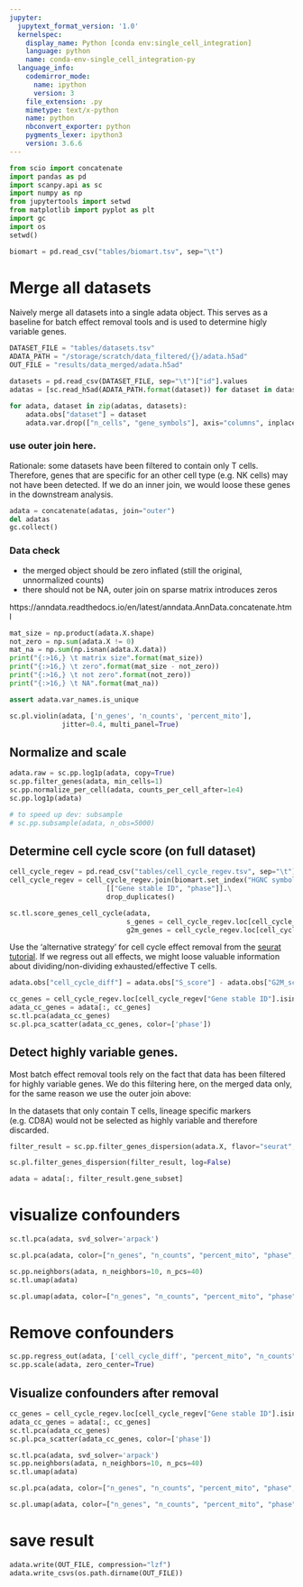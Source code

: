 ```yaml
---
jupyter:
  jupytext_format_version: '1.0'
  kernelspec:
    display_name: Python [conda env:single_cell_integration]
    language: python
    name: conda-env-single_cell_integration-py
  language_info:
    codemirror_mode:
      name: ipython
      version: 3
    file_extension: .py
    mimetype: text/x-python
    name: python
    nbconvert_exporter: python
    pygments_lexer: ipython3
    version: 3.6.6
---
```


```python
from scio import concatenate
import pandas as pd
import scanpy.api as sc
import numpy as np
from jupytertools import setwd
from matplotlib import pyplot as plt
import gc
import os
setwd()
```

```python
biomart = pd.read_csv("tables/biomart.tsv", sep="\t")
```

# Merge all datasets
Naively merge all datasets into a single adata object. 
This serves as a baseline for batch effect removal tools and is used to determine higly variable genes. 



```python
DATASET_FILE = "tables/datasets.tsv"
ADATA_PATH = "/storage/scratch/data_filtered/{}/adata.h5ad"
OUT_FILE = "results/data_merged/adata.h5ad"
```

```python
datasets = pd.read_csv(DATASET_FILE, sep="\t")["id"].values
adatas = [sc.read_h5ad(ADATA_PATH.format(dataset)) for dataset in datasets]
```

```python
for adata, dataset in zip(adatas, datasets):
    adata.obs["dataset"] = dataset
    adata.var.drop(["n_cells", "gene_symbols"], axis="columns", inplace=True, errors="ignore")
```

### use outer join here.

Rationale: some datasets have been filtered to contain only T cells. Therefore, genes that are specific for an other cell type (e.g. NK cells) may not have been detected. If we do an inner join, we would loose these genes in the downstream analysis. 

```python
adata = concatenate(adatas, join="outer")
del adatas
gc.collect()
```

### Data check
* the merged object should be zero inflated (still the original, unnormalized counts) 
* there should not be NA, outer join on sparse matrix introduces zeros

https://anndata.readthedocs.io/en/latest/anndata.AnnData.concatenate.html

```python
mat_size = np.product(adata.X.shape)
not_zero = np.sum(adata.X != 0)
mat_na = np.sum(np.isnan(adata.X.data))
print("{:>16,} \t matrix size".format(mat_size))
print("{:>16,} \t zero".format(mat_size - not_zero))
print("{:>16,} \t not zero".format(not_zero))
print("{:>16,} \t NA".format(mat_na))
```

```python
assert adata.var_names.is_unique
```

```python
sc.pl.violin(adata, ['n_genes', 'n_counts', 'percent_mito'],
             jitter=0.4, multi_panel=True)
```

## Normalize and scale

```python
adata.raw = sc.pp.log1p(adata, copy=True)
sc.pp.filter_genes(adata, min_cells=1)
sc.pp.normalize_per_cell(adata, counts_per_cell_after=1e4)
sc.pp.log1p(adata)
```

```python
# to speed up dev: subsample
# sc.pp.subsample(adata, n_obs=5000)
```

## Determine cell cycle score (on full dataset)

```python
cell_cycle_regev = pd.read_csv("tables/cell_cycle_regev.tsv", sep="\t")
cell_cycle_regev = cell_cycle_regev.join(biomart.set_index("HGNC symbol"), on=["hgnc_symbol"], how="inner")\
                        [["Gene stable ID", "phase"]].\
                        drop_duplicates()
```

```python
sc.tl.score_genes_cell_cycle(adata,
                             s_genes = cell_cycle_regev.loc[cell_cycle_regev["phase"] == "S","Gene stable ID"].values,
                             g2m_genes = cell_cycle_regev.loc[cell_cycle_regev["phase"] == "M","Gene stable ID"].values)
```

Use the 'alternative strategy' for cell cycle effect removal from the [seurat tutorial](https://satijalab.org/seurat/cell_cycle_vignette.html#assign-cell-cycle-scores). If we regress out all effects, we might loose valuable information about dividing/non-dividing exhausted/effective T cells. 

```python
adata.obs["cell_cycle_diff"] = adata.obs["S_score"] - adata.obs["G2M_score"]
```

```python
cc_genes = cell_cycle_regev.loc[cell_cycle_regev["Gene stable ID"].isin(adata.var_names), "Gene stable ID"]
adata_cc_genes = adata[:, cc_genes]
sc.tl.pca(adata_cc_genes)
sc.pl.pca_scatter(adata_cc_genes, color=['phase'])
```

## Detect highly variable genes. 
Most batch effect removal tools rely on the fact that data has been
filtered for highly variable genes. We do this filtering here, on the merged data only, 
for the same reason we use the outer join above: 

In the datasets that only contain T cells, lineage specific markers (e.g. CD8A) would 
not be selected as highly variable and therefore discarded. 

```python
filter_result = sc.pp.filter_genes_dispersion(adata.X, flavor="seurat", min_mean=0.0125, max_mean=3, min_disp=0.5)
```

```python
sc.pl.filter_genes_dispersion(filter_result, log=False)
```

```python
adata = adata[:, filter_result.gene_subset]
```

# visualize confounders

```python
sc.tl.pca(adata, svd_solver='arpack')
```

```python
sc.pl.pca(adata, color=["n_genes", "n_counts", "percent_mito", "phase", "dataset", "patient", "origin"], ncols=2)
```

```python
sc.pp.neighbors(adata, n_neighbors=10, n_pcs=40)
sc.tl.umap(adata)
```

```python
sc.pl.umap(adata, color=["n_genes", "n_counts", "percent_mito", "phase", "dataset", "patient", "origin"], ncols=2)
```

# Remove confounders

```python
sc.pp.regress_out(adata, ['cell_cycle_diff', "percent_mito", "n_counts", "n_genes"])
sc.pp.scale(adata, zero_center=True)
```

## Visualize confounders after removal

```python
cc_genes = cell_cycle_regev.loc[cell_cycle_regev["Gene stable ID"].isin(adata.var_names), "Gene stable ID"]
adata_cc_genes = adata[:, cc_genes]
sc.tl.pca(adata_cc_genes)
sc.pl.pca_scatter(adata_cc_genes, color=['phase'])
```

```python
sc.tl.pca(adata, svd_solver='arpack')
sc.pp.neighbors(adata, n_neighbors=10, n_pcs=40)
sc.tl.umap(adata)
```

```python
sc.pl.pca(adata, color=["n_genes", "n_counts", "percent_mito", "phase", "dataset", "patient", "origin"], ncols=2)
```

```python
sc.pl.umap(adata, color=["n_genes", "n_counts", "percent_mito", "phase", "dataset", "patient", "origin"], ncols=2)
```

# save result
```python
adata.write(OUT_FILE, compression="lzf")
adata.write_csvs(os.path.dirname(OUT_FILE))
```

```python

```
